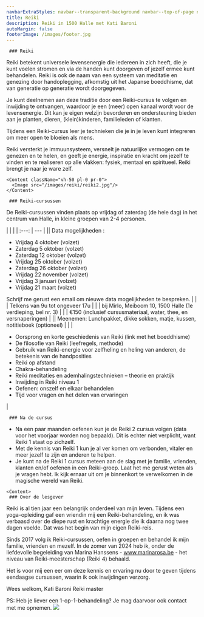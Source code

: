 ```yaml
---
navbarExtraStyles: navbar--transparent-background navbar--top-of-page navbar--light
title: Reiki
description: Reiki in 1500 Halle met Kati Baroni
autoMargin: false
footerImage: /images/footer.jpg
---
```

<Section>  
  <ContentWithBackground src="/images/reiki/reiki1.jpg" className="vh-50 w-100">
  </ContentWithBackground>
  
</Section>

<Section className="section--auto-margin pt-3 pb-3">  
      <Content>

     ### Reiki

Reiki betekent universele levensenergie die iedereen in zich heeft, die je kunt voelen stromen en via de handen kunt doorgeven of jezelf ermee kunt behandelen. Reiki is ook de naam van een systeem van meditatie en genezing door handoplegging, afkomstig uit het Japanse boeddhisme, dat van generatie op generatie wordt doorgegeven.

Je kunt deelnemen aan deze traditie door een Reiki-cursus te volgen en inwijding te ontvangen, waardoor je een (meer) open kanaal wordt voor de levensenergie. Dit kan je eigen welzijn bevorderen en ondersteuning bieden aan je planten, dieren, (klein)kinderen, familieleden of klanten.

Tijdens een Reiki-cursus leer je technieken die je in je leven kunt integreren om meer open te bloeien als mens.

Reiki versterkt je immuunsysteem, versnelt je natuurlijke vermogen om te genezen en te helen, en geeft je energie, inspiratie en kracht om jezelf te vinden en te realiseren op alle vlakken: fysiek, mentaal en spiritueel. Reiki brengt je naar je ware zelf.

</Content>

    <Content className="vh-50 pl-0 pr-0">
      <Image src="/images/reiki/reiki2.jpg"/>
    </Content>

<Content>

     ### Reiki-cursussen

De Reiki-cursussen vinden plaats op vrijdag of zaterdag (de hele dag) in het centrum van Halle, in kleine groepen van 2-4 personen. 


 |  | |
    | :---: | --- |
    |<CalendarIcon/>| Data mogelijkheden : <ul> <li> Vrijdag 4 oktober (volzet) </li> <li> Zaterdag 5 oktober (volzet) </li> <li> Zaterdag 12 oktober (volzet) </li> <li> Vrijdag 25 oktober (volzet) </li> <li> Zaterdag 26 oktober (volzet) </li> <li> Vrijdag 22 november (volzet) </li>  <li> Vrijdag 3 januari (volzet) </li>  <li> Vrijdag 21 maart (volzet) </li> </ul> Schrijf me gerust een email om nieuwe data mogelijkheden te bespreken. |
    | <BellIcon/> | Telkens van 9u tot ongeveer 17u | 
    | <LocationIcon/> | bij Mirlo, Meiboom 10, 1500 Halle (1e verdieping, bel nr. 3) | 
    | <MoneyIcon/> | €150 (inclusief cursusmateriaal, water, thee, en versnaperingen) | 
    |<ToolIcon/>| Meenemen: Lunchpakket, dikke sokken, matje, kussen, notitieboek (optioneel) |
    | <ThemeIcon/> | <ul> <li> Oorsprong en korte geschiedenis van Reiki (link met het boeddhisme) </li> <li> De filosofie van Reiki (leefregels, methode) </li> <li> Gebruik van Reiki-energie voor zelfheling en heling van anderen, de betekenis van de handposities </li> <li> Reiki op afstand  </li> <li> Chakra-behandeling  </li> <li> Reiki meditaties en ademhalingstechnieken – theorie en praktijk  </li> <li> Inwijding in Reiki niveau 1  </li> <li> Oefenen: onszelf en elkaar behandelen </li> <li> Tijd voor vragen en het delen van ervaringen </li> </ul> | 
    


</Content>

<Content>

     ### Na de cursus

- Na een paar maanden oefenen kun je de Reiki 2 cursus volgen (data voor het voorjaar worden nog bepaald). Dit is echter niet verplicht, want Reiki 1 staat op zichzelf. 
- Met de kennis van Reiki 1 kun je al ver komen om verbonden, vitaler en meer jezelf te zijn en anderen te helpen. 
- Je kunt na de Reiki 1 cursus meteen aan de slag met je familie, vrienden, klanten en/of oefenen in een Reiki-groep.
Laat het me gerust weten als je vragen hebt.
Ik kijk ernaar uit om je binnenkort te verwelkomen in de magische wereld van Reiki.

    


</Content>
    

    <Content>
     ### Over de lesgever
      
Reiki is al tien jaar een belangrijk onderdeel van mijn leven. Tijdens een yoga-opleiding gaf een vriendin mij een Reiki-behandeling, en ik was verbaasd over de diepe rust en krachtige energie die ik daarna nog twee dagen voelde. Dat was het begin van mijn eigen Reiki-reis.

Sinds 2017 volg ik Reiki-cursussen, oefen in groepen en behandel ik mijn familie, vrienden en mezelf. In de zomer van 2024 heb ik, onder de liefdevolle begeleiding van Marina Hanssens - www.marinarosa.be - het niveau van Reiki-meesterschap (Reiki 4) behaald.

Het is voor mij een eer om deze kennis en ervaring nu door te geven tijdens eendaagse cursussen, waarin ik ook inwijdingen verzorg.

Wees welkom,
Kati Baroni
Reiki master

PS: Heb je liever een 1-op-1-behandeling? Je mag daarvoor ook contact met me opnemen.
    </Content>
     <Content className="vh-50 pl-0 pr-0">
      <Image src="/images/reiki/reiki3.jpg"/>
    </Content>
</Section>